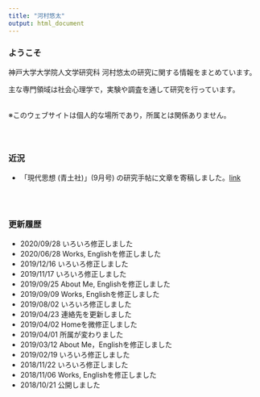 ```yaml
---
title: "河村悠太"
output: html_document
---
```


### ようこそ

神戸大学大学院人文学研究科 河村悠太の研究に関する情報をまとめています。

主な専門領域は社会心理学で，実験や調査を通して研究を行っています。
<br/><br/>

※このウェブサイトは個人的な場所であり，所属とは関係ありません。
<br/><br/><br/>

## {.row}

### 近況 {.col-md-6}
- 「現代思想 (青土社)」(9月号) の研究手帖に文章を寄稿しました。<a href="http://www.seidosha.co.jp/book/index.php?id=3465" target="_blank">link</a>

<br/><br/>

### 更新履歴 {.col-md-6}
- 2020/09/28 いろいろ修正しました
- 2020/06/28 Works, Englishを修正しました
- 2019/12/16 いろいろ修正しました
- 2019/11/17 いろいろ修正しました
- 2019/09/25 About Me, Englishを修正しました
- 2019/09/09 Works, Englishを修正しました
- 2019/08/02 いろいろ修正しました
- 2019/04/23 連絡先を更新しました
- 2019/04/02 Homeを微修正しました
- 2019/04/01 所属が変わりました
- 2019/03/12 About Me，Englishを修正しました
- 2019/02/19 いろいろ修正しました
- 2018/11/22 いろいろ修正しました
- 2018/11/06 Works, Englishを修正しました
- 2018/10/21 公開しました
<br/><br/>

